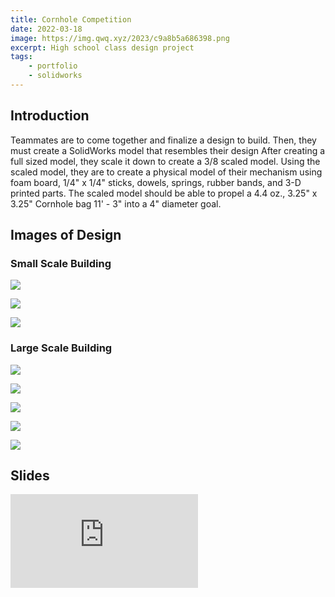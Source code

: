 ```yaml
---
title: Cornhole Competition
date: 2022-03-18
image: https://img.qwq.xyz/2023/c9a8b5a686398.png
excerpt: High school class design project
tags:
    - portfolio
    - solidworks
---
```


## Introduction
Teammates are to come together and finalize a design to build. Then, they must create a SolidWorks model that resembles their design After creating a full sized model, they scale it down to create a 3/8 scaled model. Using the scaled model, they are to create a physical model of their mechanism using foam board, 1/4" x 1/4" sticks, dowels, springs, rubber bands, and 3-D printed parts. The scaled model should be able to propel a 4.4 oz., 3.25" x 3.25" Cornhole bag 11' - 3" into a 4" diameter goal.


## Images of Design

### Small Scale Building
![](https://img.qwq.xyz/2022/72f97ec22a79c.png)

![](https://img.qwq.xyz/2022/1f0f275e06ba6.png)

![](https://img.qwq.xyz/2022/724a433eab4e9.png)


### Large Scale Building
![](https://img.qwq.xyz/2022/5060a2c807d07.png)

![](https://img.qwq.xyz/2022/060e06ffa1986.png)

![](https://img.qwq.xyz/2022/4a3fb90f49b02.png)

![](https://img.qwq.xyz/2022/3db78b38a31c2.png)

![](https://img.qwq.xyz/2022/4a9bc25693dea.png)


## Slides
<iframe src="https://docs.google.com/presentation/d/e/2PACX-1vSFnCEhK2oYBFJnxfyvm9cFyAq4R67_pmNHmOfojwEj61SaSEPMztG80rTGkbJ4c7cHKG5C321qiWxJ/embed?start=false&loop=false&delayms=3000" frameBorder="0" allowfullscreen="true" mozallowfullscreen="true" webkitallowfullscreen="true" style={{height: "33em", width: "100%"}}></iframe>


